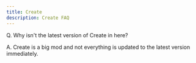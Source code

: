 ```yaml
---
title: Create
description: Create FAQ
---
```



Q. Why isn't the latest version of Create in here?

A. Create is a big mod and not everything is updated to the latest version immediately.